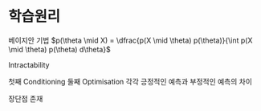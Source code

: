 # 학습원리 {#principle}

베이지안 기법 $p(\theta \mid X) = \dfrac{p(X \mid \theta) p(\theta)}{\int p(X \mid \theta) p(\theta) d\theta}$

Intractability

첫째 Conditioning
둘째 Optimisation
각각 긍정적인 예측과 부정적인 예측의 차이

장단점 존재
